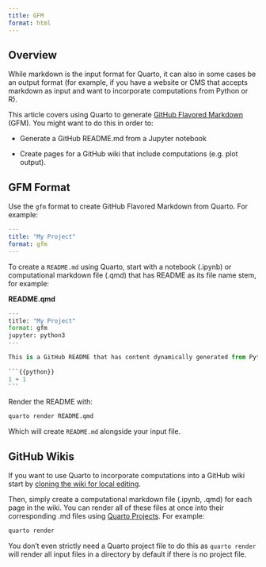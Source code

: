 ```yaml
---
title: GFM
format: html 
---
```


## Overview

While markdown is the input format for Quarto, it can also in some cases be an output format (for example, if you have a website or CMS that accepts markdown as input and want to incorporate computations from Python or R).

This article covers using Quarto to generate [GitHub Flavored Markdown](https://github.github.com/gfm/) (GFM). You might want to do this in order to:

-   Generate a GitHub README.md from a Jupyter notebook

-   Create pages for a GitHub wiki that include computations (e.g. plot output).

## GFM Format

Use the `gfm` format to create GitHub Flavored Markdown from Quarto. For example:

``` yaml
---
title: "My Project"
format: gfm
---
```

To create a `README.md` using Quarto, start with a notebook (.ipynb) or computational markdown file (.qmd) that has README as its file name stem, for example:

**README.qmd**

```` python
---
title: "My Project"
format: gfm
jupyter: python3
---

This is a GitHub README that has content dynamically generated from Python:
  
```{{python}}
1 + 1
```
````

Render the README with:

``` bash
quarto render README.qmd
```

Which will create `README.md` alongside your input file.

## GitHub Wikis

If you want to use Quarto to incorporate computations into a GitHub wiki start by [cloning the wiki for local editing](https://docs.github.com/en/communities/documenting-your-project-with-wikis/adding-or-editing-wiki-pages#adding-or-editing-wiki-pages-locally).

Then, simply create a computational markdown file (.ipynb, .qmd) for each page in the wiki. You can render all of these files at once into their corresponding .md files using [Quarto Projects](../getting-started/quarto-projects.md). For example:

``` bash
quarto render
```

You don't even strictly need a Quarto project file to do this as `quarto render` will render all input files in a directory by default if there is no project file.
